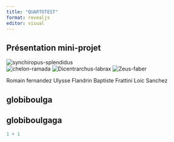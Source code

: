 ```yaml
---
title: "QUARTOTEST"
format: revealjs
editor: visual
---
```


## Présentation mini-projet

::: {layout="[[20,20], [20,20]]"}


![synchiropus-splendidus](images/synchiropus-splendidus.jpeg)  
![chelon-ramada](images/chelon-ramada.jpeg)
![Dicentrarchus-labrax](images/Dicentrarchus-labrax.jpeg)
![Zeus-faber](images/Zeus-faber.jpeg)  
:::

::: aside
Romain fernandez Ulysse Flandrin Baptiste Frattini Loic Sanchez
:::

## globiboulga

## globiboulgaga

```r
1 + 1
```
